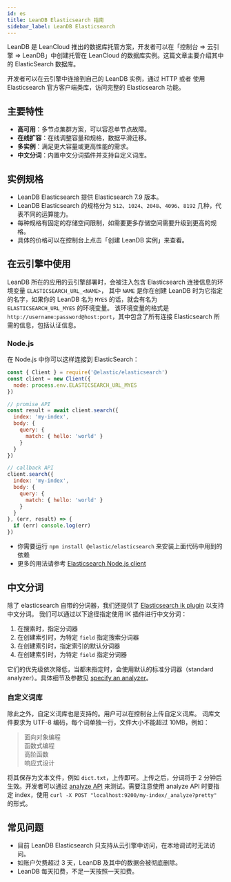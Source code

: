 ```yaml
---
id: es
title: LeanDB Elasticsearch 指南 
sidebar_label: LeanDB Elasticsearch
---
```




LeanDB 是 LeanCloud 推出的数据库托管方案，开发者可以在「控制台 => 云引擎 => LeanDB」中创建托管在 LeanCloud 的数据库实例。这篇文章主要介绍其中的 ElasticSearch 数据库。

开发者可以在云引擎中连接到自己的 LeanDB 实例，通过 HTTP 或者 使用 Elasticsearch 官方客户端类库，访问完整的 Elasticsearch 功能。

## 主要特性
* **高可用**：多节点集群方案，可以容忍单节点故障。
* **在线扩容**：在线调整容量和规格，数据平滑迁移。
* **多实例**：满足更大容量或更高性能的需求。
* **中文分词**：内置中文分词插件并支持自定义词库。

## 实例规格
* LeanDB Elasticsearch 提供 Elasticsearch 7.9 版本。
* LeanDB Elasticsearch 的规格分为  `512`、`1024`、`2048`、`4096`、`8192` 几种，代表不同的运算能力。
* 每种规格有固定的存储空间限制，如需要更多存储空间需要升级到更高的规格。
* 具体的价格可以在控制台上点击「创建 LeanDB 实例」来查看。

## 在云引擎中使用
LeanDB 所在的应用的云引擎部署时，会被注入包含 Elasticsearch 连接信息的环境变量 `ELASTICSEARCH_URL_<NAME>`，
其中 `NAME` 是你在创建 LeanDB 时为它指定的名字，如果你的 LeanDB 名为 `MYES` 的话，就会有名为 `ELASTICSEARCH_URL_MYES` 的环境变量。
该环境变量的格式是 `http://username:password@host:port`，其中包含了所有连接 Elasticsearch 所需的信息，包括认证信息。
### Node.js
在 Node.js 中你可以这样连接到 ElasticSearch：
```javascript
const { Client } = require('@elastic/elasticsearch')
const client = new Client({
  node: process.env.ELASTICSEARCH_URL_MYES
})

// promise API
const result = await client.search({
  index: 'my-index',
  body: {
    query: {
      match: { hello: 'world' }
    }
  }
})

// callback API
client.search({
  index: 'my-index',
  body: {
    query: {
      match: { hello: 'world' }
    }
  }
}, (err, result) => {
  if (err) console.log(err)
})
```

* 你需要运行 `npm install @elastic/elasticsearch` 来安装上面代码中用到的依赖
* 更多的用法请参考 [Elasticsearch Node.js client](https://www.elastic.co/guide/en/elasticsearch/client/javascript-api/current/index.html)

## 中文分词
除了 elasticsearch 自带的分词器，我们还提供了 
[Elasticsearch ik plugin](https://github.com/medcl/elasticsearch-analysis-ik) 以支持中文分词。
我们可以通过以下途径指定使用 IK 插件进行中文分词：
1. 在搜索时，指定分词器
2. 在创建索引时，为特定 `field` 指定搜索分词器
3. 在创建索引时，指定索引的默认分词器
4. 在创建索引时，为特定 `field` 指定分词器

它们的优先级依次降低，当都未指定时，会使用默认的标准分词器（standard analyzer）。具体细节及参数见 [specify an analyzer](https://www.elastic.co/guide/en/elasticsearch/reference/7.x/specify-analyzer.html)。

### 自定义词库
除此之外，自定义词库也是支持的。用户可以在控制台上传自定义词库。
词库文件要求为 UTF-8 编码，每个词单独一行，文件大小不能超过 10MB，例如：
> 面向对象编程  
> 函数式编程  
> 高阶函数  
> 响应式设计  

将其保存为文本文件，例如 `dict.txt`，上传即可。上传之后，分词将于 2 分钟后生效。开发者可以通过 [analyze API](https://www.elastic.co/guide/en/elasticsearch/reference/7.x/test-analyzer.html) 来测试。需要注意使用 analyze API 时要指定 index，使用 `curl -X POST "localhost:9200/my-index/_analyze?pretty"` 的形式。

## 常见问题
* 目前 LeanDB Elasticsearch 只支持从云引擎中访问，在本地调试时无法访问。
* 如账户欠费超过 3 天，LeanDB 及其中的数据会被彻底删除。
* LeanDB 每天扣费，不足一天按照一天扣费。
